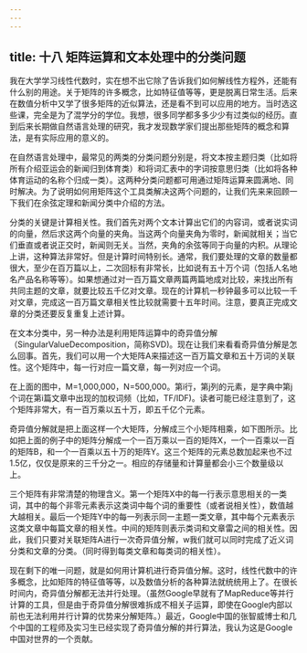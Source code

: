 ```yaml
---
---
---
```

title: 十八 矩阵运算和文本处理中的分类问题
---




我在大学学习线性代数时，实在想不出它除了告诉我们如何解线性方程外，还能有什么别的用途。关于矩阵的许多概念，比如特征值等等，更是脱离日常生活。后来在数值分析中又学了很多矩阵的近似算法，还是看不到可以应用的地方。当时选这些课，完全是为了混学分的学位。我想，很多同学都多多少少有过类似的经历。直到后来长期做自然语言处理的研究，我才发现数学家们提出那些矩阵的概念和算法，是有实际应用的意义的。

在自然语言处理中，最常见的两类的分类问题分别是，将文本按主题归类（比如将所有介绍亚运会的新闻归到体育类）和将词汇表中的字词按意思归类（比如将各种体育运动的名称个归成一类）。这两种分类问题都可用通过矩阵运算来圆满地、同时解决。为了说明如何用矩阵这个工具类解决这两个问题的，让我们先来来回顾一下我们在余弦定理和新闻分类中介绍的方法。

分类的关键是计算相关性。我们首先对两个文本计算出它们的内容词，或者说实词的向量，然后求这两个向量的夹角。当这两个向量夹角为零时，新闻就相关；当它们垂直或者说正交时，新闻则无关。当然，夹角的余弦等同于向量的内积。从理论上讲，这种算法非常好。但是计算时间特别长。通常，我们要处理的文章的数量都很大，至少在百万篇以上，二次回标有非常长，比如说有五十万个词（包括人名地名产品名称等等）。如果想通过对一百万篇文章两篇两篇地成对比较，来找出所有共同主题的文章，就要比较五千亿对文章。现在的计算机一秒钟最多可以比较一千对文章，完成这一百万篇文章相关性比较就需要十五年时间。注意，要真正完成文章的分类还要反复重复上述计算。

在文本分类中，另一种办法是利用矩阵运算中的奇异值分解（SingularValueDecomposition，简称SVD)。现在让我们来看看奇异值分解是怎么回事。首先，我们可以用一个大矩阵A来描述这一百万篇文章和五十万词的关联性。这个矩阵中，每一行对应一篇文章，每一列对应一个词。

在上面的图中，M=1,000,000，N=500,000。第i行，第j列的元素，是字典中第j个词在第i篇文章中出现的加权词频（比如，TF/IDF)。读者可能已经注意到了，这个矩阵非常大，有一百万乘以五十万，即五千亿个元素。

奇异值分解就是把上面这样一个大矩阵，分解成三个小矩阵相乘，如下图所示。比如把上面的例子中的矩阵分解成一个一百万乘以一百的矩阵X，一个一百乘以一百的矩阵B，和一个一百乘以五十万的矩阵Y。这三个矩阵的元素总数加起来也不过1.5亿，仅仅是原来的三千分之一。相应的存储量和计算量都会小三个数量级以上。

三个矩阵有非常清楚的物理含义。第一个矩阵X中的每一行表示意思相关的一类词，其中的每个非零元素表示这类词中每个词的重要性（或者说相关性），数值越大越相关。最后一个矩阵Y中的每一列表示同一主题一类文章，其中每个元素表示这类文章中每篇文章的相关性。中间的矩阵则表示类词和文章雷之间的相关性。因此，我们只要对关联矩阵A进行一次奇异值分解，w我们就可以同时完成了近义词分类和文章的分类。（同时得到每类文章和每类词的相关性）。

现在剩下的唯一问题，就是如何用计算机进行奇异值分解。这时，线性代数中的许多概念，比如矩阵的特征值等等，以及数值分析的各种算法就统统用上了。在很长时间内，奇异值分解都无法并行处理。（虽然Google早就有了MapReduce等并行计算的工具，但是由于奇异值分解很难拆成不相关子运算，即使在Google内部以前也无法利用并行计算的优势来分解矩阵。）最近，Google中国的张智威博士和几个中国的工程师及实习生已经实现了奇异值分解的并行算法，我认为这是Google中国对世界的一个贡献。